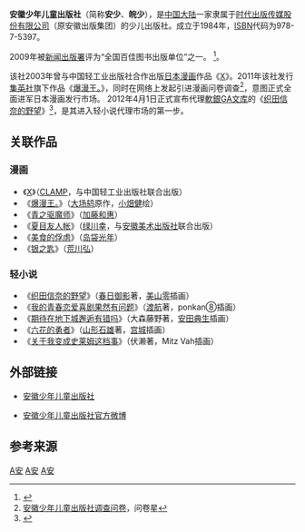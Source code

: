 {{Infobox company
| name                = 安徽少年儿童出版社
| name_en             = 
| logo                = 
| caption             = 
| type                = [[出版社|出版社]]
| foundation          = 1984年
| location            = {{PRC}}<br>[[安徽省|安徽省]][[合肥市|合肥市]]政务文化新区圣泉路1118号出版传媒广场11楼
| locations           = 
| area_served         = [[中国大陆|中国大陆]]地区
| key_people          = 社长：张堃
| industry            = 图书出版产业
| products            = 
| services            = 
| revenue             = 
| operating_income    = 
| net_income          = 
| aum                 = <!-- Only used with financial services companies -->
| assets              = 
| equity              = 
| owner               = 
| num_employees       = 
| parent              = [[时代出版传媒股份有限公司|时代出版传媒股份有限公司]]
| divisions           = 
| subsid              = 
| homepage            = {{URL|http://www.ahse.cn}}
| zip_code            = 230071
| telephone_no        = （+86）-551-3533500（办公室）
| slogan              = 
| capital             = 
| market_value        = 
| P/E ratio           = 
| earnings per share  = 
| Net asset value     = 
| accounting_period   = 
| major_shareholder   = 
| footnotes           = 
}}

'''安徽少年儿童出版社'''（简称'''安少'''、'''皖少'''），是[[中国大陆|中国大陆]]一家隶属于[[时代出版传媒股份有限公司|时代出版传媒股份有限公司]]（原安徽出版集团）的少儿出版社。成立于1984年，[[ISBN|ISBN]]代码为978-7-5397。

2009年被[[新闻出版署|新闻出版署]]评为“全国百佳图书出版单位”之一。
<ref>{{Cite web
|url= http://www.gapp.gov.cn/cms/cms/upload/info/200908/465485/124995515224946001.doc
|title= “全国百佳图书出版单位”名单公示 出版管字［2009］1079号
|accessdate= 
|accessdaymonth= 
|accessmonthday= 
|accessyear= 
|author= 中华人民共和国新闻出版署
|last= 
|first= 
|authorlink= 
|coauthors= 
|date= 2009-08-11
|year= 
|month= 
|format= DOC
|work= [http://www.gapp.gov.cn/ 中华人民共和国新闻出版署官方网站]
|publisher= 
|pages= 第7页
|language= zh-hans
|doi= 
|archiveurl= https://web.archive.org/web/20190828234041/http://www.gapp.gov.cn/cms/cms/upload/info/200908/465485/124995515224946001.doc
|archivedate= 2019-08-28
|quote= ……6.少儿类 '''安徽少年儿童出版社''' 二十一世纪出版社 江苏少年儿童出版社 ……
|dead-url= no
}}</ref>。

该社2003年曾与中国轻工业出版社合作出版[[日本漫画|日本漫画]]作品《[[X_(漫画)|X]]》。2011年该社发行[[集英社|集英社]]旗下作品《[[爆漫王。|爆漫王。]]》，同时在网络上发起引进漫画问卷调查<ref>[http://www.sojump.com/jq/928648.aspx 安徽少年儿童出版社调查问卷]{{Dead link}}，问卷星</ref>，意图正式全面进军日本漫画发行市场。
2012年4月1日正式宣布代理[[軟銀|軟銀]][[GA文库|GA文库]]的《[[织田信奈的野望|织田信奈的野望]]》<ref>{{Cite web |url=http://book.qq.com/a/20120401/000009.htm |title=轻小说《织田信奈的野望》简体中文版即将上市 |accessdate=2012-04-01 |work= |publisher=腾讯读书 |date=2012-04-01 }}{{dead link|date=2017年12月 |bot=InternetArchiveBot |fix-attempted=yes }}</ref>，是其进入轻小说代理市场的第一步。

==关联作品==
===漫画===
*《[[X_(漫畫)|X]]》（[[CLAMP|CLAMP]]，与中国轻工业出版社联合出版）
*《[[爆漫王。|爆漫王。]]》（[[大场鸫|大场鸫]]原作，[[小畑健|小畑健]]绘）
*《[[青之驱魔师|青之驱魔师]]》（[[加藤和惠|加藤和惠]]）
*《[[夏目友人帐|夏目友人帐]]》（[[绿川幸|绿川幸]]，与[[安徽美术出版社|安徽美术出版社]]联合出版）
*《[[美食的俘虏|美食的俘虏]]》（[[岛袋光年|岛袋光年]]）
*《[[银之匙|银之匙]]》（[[荒川弘|荒川弘]]）

===轻小说===
*《[[织田信奈的野望|织田信奈的野望]]》（[[春日御影|春日御影]]著，[[美山零|美山零]]插画）
*《[[果然我的青春戀愛喜劇搞錯了。|我的青春恋爱喜剧果然有问题]]》（[[渡航|渡航]]著，ponkan⑧插画）
*《[[期待在地下城邂逅有错吗|期待在地下城邂逅有错吗]]》（大森藤野著，[[安田典生|安田典生]]插画）
*《[[六花的勇者|六花的勇者]]》（[[山形石雄|山形石雄]]著，[[宫城|宫城]]插画）
*《[[关于我转生变成史莱姆这档事|关于我变成史莱姆这档事]]》（伏濑著，Mitz Vah插画）

==外部链接==
*{{zh-cn}}[https://web.archive.org/web/20110901182551/http://www.ahse.cn/ 安徽少年儿童出版社]
*{{zh-cn}}[http://www.weibo.com/u/1659889435 安徽少年儿童出版社官方微博] {{Wayback|url=http://www.weibo.com/u/1659889435 |date=20120824121716 }}

==参考来源==
{{reflist}}

[[Category:中華人民共和國出版社|A安]]
[[Category:漫画出版社|A安]]
[[Category:1984年中國建立|A安]]